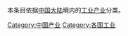 {{Catnav|頁面分類|各種主題的頁面分類|按國家分類|各國經濟|中国经济}}
{{commons category|Industry in China}}
本条目依据[[中国大陆|中国大陆]]境内的[[工业|工业]][[产业|产业]]分类。

[[Category:中国产业|Category:中国产业]]
[[Category:各国工业|Category:各国工业]]